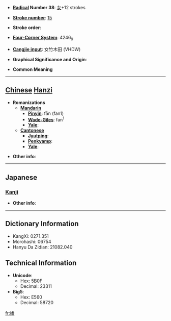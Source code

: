 * '''[[Wiktionary:Chinese radical index| Radical]] Number 38''': [[Wiktionary:Chinese radical index 女|女]]+12 strokes

* '''[[Wiktionary:Chinese total strokes index|Stroke number]]''': [[Wiktionary:Chinese total strokes index 15|15]]

* '''Stroke order''': 

* '''[[Wiktionary:Chinese four corner index|Four-Corner System]]''': 4246<sub>9</sub>

* '''[[Wiktionary:Chinese Cangjie index|Cangjie input]]''': 女竹木田 (VHDW)

* '''Graphical Significance and Origin''': 

* '''Common Meaning'''

----

== [[Chinese]] [[Hanzi]] ==

* '''Romanizations'''
** '''[[Mandarin]]'''
*** '''[[Pinyin]]''': fān (fan1)
*** '''[[Wade-Giles]]''': fan<sup>1</sup>
*** '''[[Yale]]''': 
** '''[[Cantonese]]'''
*** '''[[Jyutping]]''':
*** '''[[Penkyamp]]''': 
*** '''[[Yale]]''': 

* '''Other info''': 

----

==Japanese==
===[[Kanji]]===
{{kanji|on readings=[[はん]] (han)
|kun readings=
}}

* '''Other info''':  

----

== Dictionary Information ==

* KangXi: 0271.351
* Morohashi: 06754
* Hanyu Da Zidian: 21082.040

== Technical Information ==

* '''Unicode''':
** Hex: 5B0F
** Decimal: 23311
* '''Big5''':
** Hex: E560
** Decimal: 58720

[[fr:嬏]]